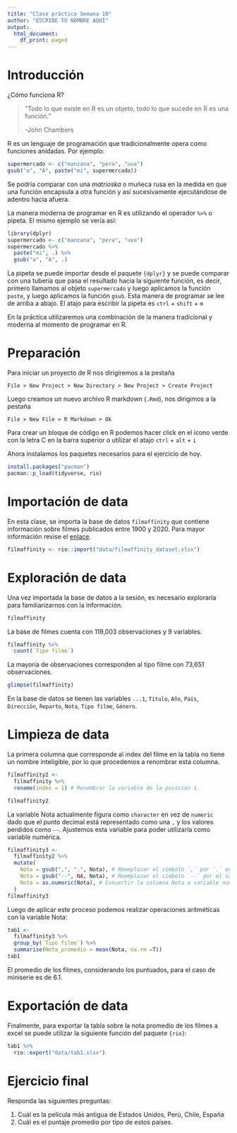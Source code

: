 ```yaml
---
title: "Clase práctica Semana 10"
author: "ESCRIBE TU NOMBRE AQUÍ"
output: 
  html_document:
    df_print: paged
---
```


# Introducción

¿Cómo funciona R?

> "Todo lo que existe en R es un objeto, todo lo que sucede en R es una función."
>
> -John Chambers

R es un lenguaje de programación que tradicionalmente opera como funciones anidadas. Por ejemplo:

```r
supermercado <- c("manzana", "pera", "uva")
gsub("a", "A", paste("mi", supermercado))
```

Se podría comparar con una *matrioska* o muñeca rusa en la medida en que una función encapsula a otra función y así sucesivamente ejecutándose de adentro hacia afuera.

La manera moderna de programar en R es utilizando el operador `%>%` o pipeta. El mismo ejemplo se vería así:

```r
library(dplyr)
supermercado <- c("manzana", "pera", "uva")
supermercado %>% 
  paste("mi", .) %>% 
  gsub("a", "A", .)
```

La pipeta se puede importar desde el paquete `{dplyr}` y se puede comparar con una tubería que pasa el resultado hacia la siguiente función, es decir, primero llamamos al objeto `supermercado` y luego aplicamos la función `paste`, y luego aplicamos la función `gsub`. Esta manera de programar se lee de arriba a abajo. El atajo para escribir la pipeta es `ctrl` + `shift` + `m`

En la práctica utilizaremos una combinación de la manera tradicional y moderna al momento de programar en R.

# Preparación

Para iniciar un proyecto de R nos dirigiremos a la pestaña

`File > New Project > New Directory > New Project > Create Project`

Luego creamos un nuevo archivo R markdown (`.Rmd`), nos dirigimos a la pestaña

`File > New File > R Markdown > Ok`

Para crear un bloque de código en R podemos hacer click en el ícono verde con la letra C en la barra superior o utilizar el atajo `ctrl` + `alt` + `i`

Ahora instalamos los paquetes necesarios para el ejercicio de hoy.

```r
install.packages("pacman")
pacman::p_load(tidyverse, rio)
```

# Importación de data

En esta clase, se importa la base de datos `filmaffinity` que contiene información sobre filmes publicados entre 1900 y 2020. Para mayor información revise el [enlace](https://www.kaggle.com/datasets/gan2gan/filmaffinity-dataset-spanish).

```r
filmaffinity <- rio::import("data/filmaffinity_dataset.xlsx")
```

# Exploración de data

Una vez importada la base de datos a la sesión, es necesario explorarla para familiarizarnos con la información.

```r
filmaffinity
```

La base de filmes cuenta con 119,003 observaciones y 9 variables.

```r
filmaffinity %>% 
  count(`Tipo filme`)
```

La mayoría de observaciones corresponden al tipo filme con 73,651 observaciones.

```r
glimpse(filmaffinity)
```

En la base de datos se tienen las variables `...1`, `Título`, `Año`, `País`, `Dirección`, `Reparto`, `Nota`, `Tipo filme`, `Género`.

# Limpieza de data

La primera columna que corresponde al index del filme en la tabla no tiene un nombre inteligible, por lo que procedemos a renombrar esta columna.

```r
filmaffinity2 <- 
  filmaffinity %>% 
  rename(index = 1) # Renombrar la variable de la posición 1.

filmaffinity2
```

La variable Nota actualmente figura como `character` en vez de `numeric` dado que el punto decimal está representado como una `,` y los valores perdidos como `--`. Ajustemos esta variable para poder utilizarla como variable numérica.

```r
filmaffinity3 <- 
  filmaffinity2 %>% 
  mutate(
    Nota = gsub(",", ".", Nota), # Reemplazar el símbolo `,` por `.` en la columna Nota.
    Nota = gsub("--", NA, Nota), # Reemplazar el símbolo `--` por el valor perdido `NA` en la columna Nota.
    Nota = as.numeric(Nota), # Convertir la columna Nota a variable numérica.
  )
filmaffinity3
```

Luego de aplicar este proceso podemos realizar operaciones aritméticas con la variable Nota:

```r
tab1 <- 
  filmaffinity3 %>% 
  group_by(`Tipo filme`) %>% 
  summarise(Nota_promedio = mean(Nota, na.rm =T))
tab1
```

El promedio de los filmes, considerando los puntuados, para el caso de miniserie es de 6.1.

# Exportación de data

Finalmente, para exportar la tabla sobre la nota promedio de los filmes a excel se puede utilizar la siguiente función del paquete `{rio}`:

```r
tab1 %>% 
  rio::export("data/tab1.xlsx")
```

# Ejercicio final

Responda las siguientes preguntas:

1.  Cuál es la película más antigua de Estados Unidos, Perú, Chile, España
2.  Cuál es el puntaje promedio por tipo de estos países.
